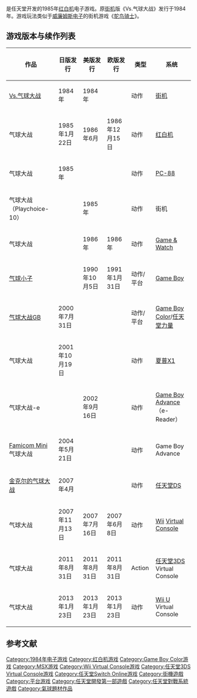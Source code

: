 {{NoteTA
| G1=Games
}}
{{Infobox VG
| title= 气球大战
| japanese= バルーンファイト
| english= Balloon Fight
| image=
| caption=
| developer=[[任天堂开发第一部|任天堂开发第一部]]<ref name="int">{{cite web|url=http://www.nintendo.co.jp/nom/0008/b_fight/page02.html|title=バルーンファイトＧＢ／開発者インタビュー|date=August 2000|work=ニンテンドウオンラインマガジン（No.24）|publisher=Nintendo|accessdate=August 23, 2010|archive-date=2014-08-18|archive-url=https://web.archive.org/web/20140818161016/http://www.nintendo.co.jp//nom/0008/b_fight/page02.html|dead-url=no}}</ref><br/>[[HAL研究所|HAL研究所]]
| publisher=[[任天堂|任天堂]]
| designer=[[坂本贺勇|坂本贺勇]]<ref name="int" />
| programmer=[[岩田聪|岩田聪]]<ref name="iwata">{{cite web |url=http://www.officialnintendomagazine.co.uk/46564/features/top-10-best-satoru-iwata-moments/ |title=Top 10 best Satoru Iwata moments |author=East, Thomas |date=February 7, 2013 |publisher=[[Official_Nintendo_Magazine|Official Nintendo Magazine]] |accessdate=June 29, 2013 |archive-url=https://web.archive.org/web/20140904233042/http://www.officialnintendomagazine.co.uk/46564/features/top-10-best-satoru-iwata-moments/ |archive-date=2014-09-04 |dead-url=yes }}</ref>
| composer=[[田中宏和|田中宏和]]<ref>{{cite AV media notes|url=http://vgmdb.net/album/404|title=Famicom 20th Anniversary Original Sound Tracks Vol. 1|year=2004|publisher=Scitron Digital Contents|access-date=2014-09-04|archive-date=2019-09-14|archive-url=https://web.archive.org/web/20190914153200/https://vgmdb.net/album/404|dead-url=no}}</ref>
| released={{Infobox VG/C|1984年11月|'''街机'''<br />{{vgr|NA|1984年}}'''红白机'''<br />{{vgr|JP|1985年1月22日|NA|1986年6月3日|PAL|1987年3月12日}}'''Game Boy Advance'''<br />{{vgr|JP|2004年5月21日}}'''Virtual Console'''<br /><u>Wii</u>{{vgr|PAL|2007年6月8日|NA|2007年7月16日|JP|2007年11月13日}}<u>任天堂3DS</u><br><small>大使计划</small><br />{{vgr|WW|2011年8月31日}}<small>完全版</small><br>{{vgr|JP|2012年8月22日|NA|2013年5月2日|EU|2013年5月2日}}<u>Wii U</u><br />{{vgr|WW|2013年1月23日}}<u>'''Nintendo Switch Online'''</u>{{vgr|WW|2018年9月19日}}}}
| platforms={{spml | [[街机|街机]] | [[红白机|红白机]] | [[PC-8801|PC-8801]] | [[X1|X1]] | [[Sharp_Zaurus|Sharp Zaurus]] | [[Game_Boy_Advance|Game Boy Advance]] | [[Wii|Wii]] | [[任天堂3DS|任天堂3DS]] | [[Wii_U|Wii U]] }}
| genre=[[平台游戏|平台游戏]]
| modes=[[单人电子游戏|单人]]、[[多人电子游戏|双人游戏]]
| cabinet=立式
| arcade system=任天堂[[PlayChoice-10|PlayChoice-10]]
| cpu=[[Z80|Z80]]、[[M6502|N2A03]]
| sound=任天堂，[[数字－模拟转换器|DAC]]
| display=[[位图|位图]]，256×480像素，320色
}}

{{vgname|气球大战|ja=バルーンファイト|en=Balloon Fight}}是任天堂开发的1985年[[红白机|红白机]]电子游戏。原[[街机|街机]]版《Vs.气球大战》发行于1984年。游戏玩法类似于[[威廉姆斯电子|威廉姆斯电子]]的街机游戏《[[鸵鸟骑士|鸵鸟骑士]]》。

== 游戏版本与续作列表 ==

{| border="1" cellpadding="3" class="wikitable" style="margin:auto"
|-
!作品
!日版发行
!美版发行
!欧版发行
!类型
!系统
|-
| [[任天堂Vs.系列|Vs.气球大战]]
| 1984年
| 1984年
|
| 动作
| [[街机|街机]]
|-
| 气球大战
| 1985年1月22日
| 1986年6月
| 1986年12月15日
| 动作
| [[红白机|红白机]]
|-
| 气球大战
| 1985年
|
|
| 动作
| [[NEC_PC-8801|PC-88]]
|-
| 气球大战（Playchoice-10）
|
| 1985年
|
| 动作
| 街机
|-
| 气球大战
|
| 1986年
| 1986年
| 动作
| [[Game_&_Watch|Game & Watch]]
|-
| [[气球小子|气球小子]]
|
| 1990年10月5日
| 1991年1月31日
| 动作/平台
| [[Game_Boy|Game Boy]]
|-
| [[气球小子|气球大战GB]]
| 2000年7月31日
|
|
| 动作/平台
| [[Game_Boy_Color|Game Boy Color]]/[[任天堂力量_(卡带)|任天堂力量]]
|-
| 气球大战
| 2001年10月19日
|
|
| 动作
| [[夏普X1|夏普X1]]
|-
| 气球大战-e
|
| 2002年9月16日
|
| 动作
| [[Game_Boy_Advance|Game Boy Advance]]（e-Reader）
|-
| [[Famicom_Mini|Famicom Mini]]气球大战
| 2004年5月21日
|
|
| 动作
| Game Boy Advance
|-
| [[金克尔的气球大战|金克尔的气球大战]]
| 2007年4月
|
|
| 动作
| [[任天堂DS|任天堂DS]]
|-
| 气球大战
| 2007年11月13日
| 2007年7月16日
| 2007年6月8日
| 动作
| [[Wii|Wii]] [[Virtual_Console|Virtual Console]]
|-
| 气球大战
| 2011年8月31日
| 2011年8月31日
| 2011年8月31日
| Action
| [[任天堂3DS|任天堂3DS]] Virtual Console
|-
| 气球大战
| 2013年1月23日
| 2013年1月23日
| 2013年1月23日
| 动作
| [[Wii_U|Wii U]] Virtual Console
|}

== 参考文献 ==
{{reflist}}

{{DEFAULTSORT:Balloon Fight}}
[[Category:1984年电子游戏|Category:1984年电子游戏]]
[[Category:红白机游戏|Category:红白机游戏]]
[[Category:Game_Boy_Color游戏|Category:Game Boy Color游戏]]
[[Category:MSX游戏|Category:MSX游戏]]
[[Category:Wii_Virtual_Console游戏|Category:Wii Virtual Console游戏]]
[[Category:任天堂3DS_Virtual_Console游戏|Category:任天堂3DS Virtual Console游戏]]
[[Category:任天堂Switch_Online游戏|Category:任天堂Switch Online游戏]]
[[Category:街機遊戲|Category:街機遊戲]]
[[Category:平台游戏|Category:平台游戏]]
[[Category:任天堂開發第一部遊戲|Category:任天堂開發第一部遊戲]]
[[Category:任天堂對戰系統遊戲|Category:任天堂對戰系統遊戲]]
[[Category:氣球題材作品|Category:氣球題材作品]]